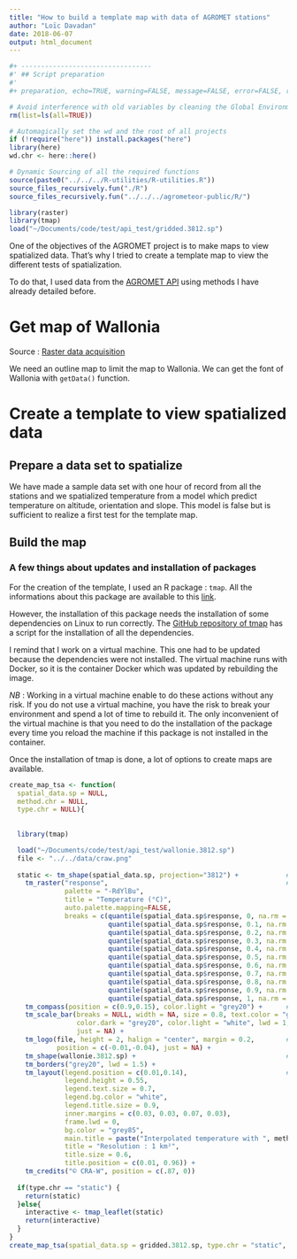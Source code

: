 ```yaml
---
title: "How to build a template map with data of AGROMET stations"
author: "Loïc Davadan"
date: 2018-06-07
output: html_document
---
```


```r
#+ ---------------------------------
#' ## Script preparation
#' 
#+ preparation, echo=TRUE, warning=FALSE, message=FALSE, error=FALSE, results='asis'

# Avoid interference with old variables by cleaning the Global Environment
rm(list=ls(all=TRUE))

# Automagically set the wd and the root of all projects 
if (!require("here")) install.packages("here")
library(here)
wd.chr <- here::here()

# Dynamic Sourcing of all the required functions
source(paste0("../../../R-utilities/R-utilities.R"))
source_files_recursively.fun("./R")
source_files_recursively.fun("../../../agrometeor-public/R/")

library(raster)
library(tmap)
load("~/Documents/code/test/api_test/gridded.3812.sp")
```

One of the objectives of the AGROMET project is to make maps to view spatialized data. That's why I tried to create a template map to view the different tests of spatialization.

To do that, I used data from the [AGROMET API](https://ldavadan.github.io/post/using-agromet-api-to-get-weather-data/) using methods I have already detailed before.



# Get map of Wallonia

Source : [Raster data acquisition](https://www.gis-blog.com/r-raster-data-acquisition/)

We need an outline map to limit the map to Wallonia. We can get the font of Wallonia with `getData()` function.



# Create a template to view spatialized data

## Prepare a data set to spatialize

We have made a sample data set with one hour of record from all the stations and we spatialized temperature from a model which predict temperature on altitude, orientation and slope. This model is false but is sufficient to realize a first test for the template map.

## Build the map

### A few things about updates and installation of packages

For the creation of the template, I used an R package : `tmap`. All the informations about this package are available to this [link](https://cran.r-project.org/web/packages/tmap/vignettes/tmap-nutshell.html#static-plot-and-interactive-view).

However, the installation of this package needs the installation of some dependencies on Linux to run correctly. The [GitHub repository of tmap](https://github.com/mtennekes/tmap)  has a script for the installation of all the dependencies. 

I remind that I work on a virtual machine. This one had to be updated because the dependencies were not installed. The virtual machine runs with Docker, so it is the container Docker which was updated by rebuilding the image.

_NB_ : Working in a virtual machine enable to do these actions without any risk. If you do not use a virtual machine, you have the risk to break your environment and spend a lot of time to rebuild it.
The only inconvenient of the virtual machine is that you need to do the installation of the package every time you reload the machine if this package is not installed in the container.

Once the installation of tmap is done, a lot of options to create maps are available.

```r
create_map_tsa <- function(
  spatial_data.sp = NULL,
  method.chr = NULL,
  type.chr = NULL){
  
  
  library(tmap)

  load("~/Documents/code/test/api_test/wallonie.3812.sp")
  file <- "../../data/craw.png"
  
  static <- tm_shape(spatial_data.sp, projection="3812") +            # Projection : Belgian Lambert
    tm_raster("response",                                             # spatialize temperature
              palette = "-RdYlBu",
              title = "Temperature (°C)",
              auto.palette.mapping=FALSE,
              breaks = c(quantile(spatial_data.sp$response, 0, na.rm = TRUE),
                         quantile(spatial_data.sp$response, 0.1, na.rm = TRUE),
                         quantile(spatial_data.sp$response, 0.2, na.rm = TRUE),
                         quantile(spatial_data.sp$response, 0.3, na.rm = TRUE),
                         quantile(spatial_data.sp$response, 0.4, na.rm = TRUE),
                         quantile(spatial_data.sp$response, 0.5, na.rm = TRUE),
                         quantile(spatial_data.sp$response, 0.6, na.rm = TRUE),
                         quantile(spatial_data.sp$response, 0.7, na.rm = TRUE),
                         quantile(spatial_data.sp$response, 0.8, na.rm = TRUE),
                         quantile(spatial_data.sp$response, 0.9, na.rm = TRUE),
                         quantile(spatial_data.sp$response, 1, na.rm = TRUE))) +
    tm_compass(position = c(0.9,0.15), color.light = "grey20") +      # north
    tm_scale_bar(breaks = NULL, width = NA, size = 0.8, text.color = "grey20",  # scale bar 
                 color.dark = "grey20", color.light = "white", lwd = 1, position = c(0.22,0.01),
                 just = NA) +
    tm_logo(file, height = 2, halign = "center", margin = 0.2,        # CRA-W logo
            position = c(-0.01,-0.04), just = NA) +
    tm_shape(wallonie.3812.sp) +                                      # outline of Wallonia
    tm_borders("grey20", lwd = 1.5) +
    tm_layout(legend.position = c(0.01,0.14),                         # parameters
              legend.height = 0.55,
              legend.text.size = 0.7,
              legend.bg.color = "white",
              legend.title.size = 0.9,
              inner.margins = c(0.03, 0.03, 0.07, 0.03),
              frame.lwd = 0,
              bg.color = "grey85",
              main.title = paste("Interpolated temperature with ", method.chr),
              title = "Resolution : 1 km²", 
              title.size = 0.6, 
              title.position = c(0.01, 0.96)) +
    tm_credits("© CRA-W", position = c(.87, 0))
  
  if(type.chr == "static") {
    return(static)
  }else{
    interactive <- tmap_leaflet(static)
    return(interactive)
  }
}
create_map_tsa(spatial_data.sp = gridded.3812.sp, type.chr = "static", method.chr = "<na>")
```











